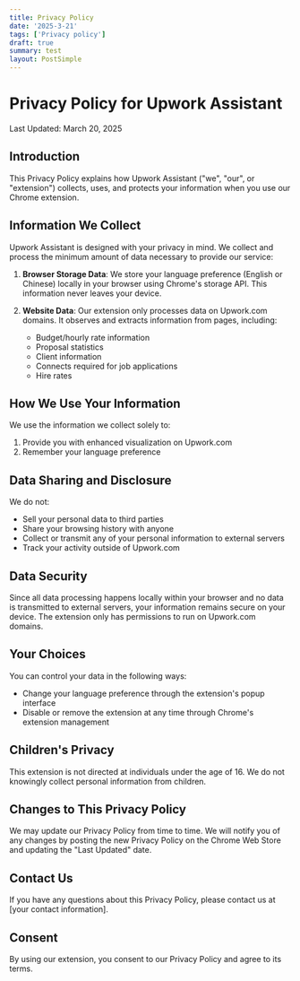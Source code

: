 ```yaml
---
title: Privacy Policy
date: '2025-3-21'
tags: ['Privacy policy']
draft: true
summary: test
layout: PostSimple
---
```


# Privacy Policy for Upwork Assistant

Last Updated: March 20, 2025

## Introduction

This Privacy Policy explains how Upwork Assistant ("we", "our", or "extension") collects, uses, and protects your information when you use our Chrome extension.

## Information We Collect

Upwork Assistant is designed with your privacy in mind. We collect and process the minimum amount of data necessary to provide our service:

1. **Browser Storage Data**: We store your language preference (English or Chinese) locally in your browser using Chrome's storage API. This information never leaves your device.

2. **Website Data**: Our extension only processes data on Upwork.com domains. It observes and extracts information from pages, including:
   - Budget/hourly rate information
   - Proposal statistics
   - Client information
   - Connects required for job applications
   - Hire rates

## How We Use Your Information

We use the information we collect solely to:

1. Provide you with enhanced visualization on Upwork.com
2. Remember your language preference

## Data Sharing and Disclosure

We do not:

- Sell your personal data to third parties
- Share your browsing history with anyone
- Collect or transmit any of your personal information to external servers
- Track your activity outside of Upwork.com

## Data Security

Since all data processing happens locally within your browser and no data is transmitted to external servers, your information remains secure on your device. The extension only has permissions to run on Upwork.com domains.

## Your Choices

You can control your data in the following ways:

- Change your language preference through the extension's popup interface
- Disable or remove the extension at any time through Chrome's extension management

## Children's Privacy

This extension is not directed at individuals under the age of 16. We do not knowingly collect personal information from children.

## Changes to This Privacy Policy

We may update our Privacy Policy from time to time. We will notify you of any changes by posting the new Privacy Policy on the Chrome Web Store and updating the "Last Updated" date.

## Contact Us

If you have any questions about this Privacy Policy, please contact us at [your contact information].

## Consent

By using our extension, you consent to our Privacy Policy and agree to its terms.
